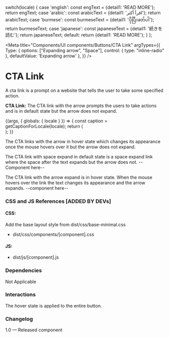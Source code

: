 
  switch(locale) {
    case 'english': const engText = {detail1: 'READ MORE'}; return engText;
    case 'arabic': const arabicText = {detail1: 'اقرأ أكثر'}; return arabicText;
    case 'burmese': const burmeseText = {detail1: 'ပိုပြီးဖတ်ပါ'}; return burmeseText;
    case 'japanese': const japaneseText = {detail1: '続きを読む'}; return japaneseText;
    default:
    return {detail1: 'READ MORE'};
  }
};

<Meta 
  title="Components/UI components/Buttons/CTA Link" 
  argTypes={{
    Type: {
      options: ["Expanding arrow", "Space"],
      control: { type: "inline-radio" },
      defaultValue: 'Expanding arrow'
    },
  }}
/>

# CTA Link
A cta link is a prompt on a website that tells the user to take some specified action.

**CTA Link:**
The CTA link with the arrow prompts the users to take actions and is in default state but the arrow does not expand.

<Canvas>
  <Story name="CTA Link">
    {(args, { globals: { locale } }) => {
      const caption = getCaptionForLocale(locale);
      return (
        <div>
          <Ctalink label={caption.detail1} {...args}></Ctalink>
        </div>
      );
    }}
  </Story>
</Canvas>

The CTA links with the arrow in hover state which changes its appearance once the mouse hovers over it but the arrow does not expand.

The CTA link with space expand in default state is a space expand link where the space after the text expands but the arrow does not. 
--Component here--

The CTA link with the arrow expand is in hover state. When the mouse hovers over the link the text changes its appearance and the arrow expands.
--component here--

### CSS and JS References [ADDED BY DEVs]

#### CSS:
Add the base layout style from dist/css/base-minimal.css
- dist/css/components/[component].css

#### JS:
- dist/js/[component].js

### Dependencies
Not Applicable

### Interactions
The hover state is applied to the entire button.

### Changelog
1.0 — Released component


